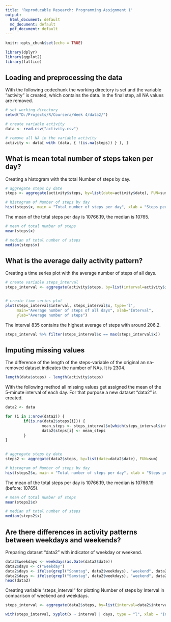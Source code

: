 ```yaml
---
title: 'Reproducable Research: Programming Assignment 1'
output:
  html_document: default
  md_document: default
  pdf_document: default
---
```


```r
knitr::opts_chunk$set(echo = TRUE)
```

```r
library(dplyr)
library(ggplot2)
library(lattice)
```


## Loading and preprocessing the data

With the following codechunk the working directory is set and the variable "activity" is created, which contains the data. In the final step, all NA values are removed.

```r
# set working directory
setwd("D:/Projects/R/Coursera/Week 4/data2/")

# create variable activity
data <- read.csv("activity.csv")

# remove all NA in the variable activity
activity <- data[ with (data, { !(is.na(steps)) } ), ]

```

## What is mean total number of steps taken per day?

Creating a histogram with the total Number of steps by day.

```r
# aggregate steps by date
steps <- aggregate(activity$steps, by=list(date=activity$date), FUN=sum)

# histogram of Number of steps by day
hist(steps$x, main = "Total number of steps per day", xlab = "Steps per day")

```


The mean of the total steps per day is 10766.19, the median is 10765.

```r
# mean of total number of steps
mean(steps$x)

```

```r
# median of total number of steps
median(steps$x)

```


## What is the average daily activity pattern?

Creating a time series plot with the average number of steps of all days.

```r
# create variable steps_interval
steps_interval <- aggregate(activity$steps, by=list(interval=activity$interval), FUN=mean)


# create time series plot 
plot(steps_interval$interval, steps_interval$x, type='l', 
     main="Average number of steps of all days", xlab="Interval", 
     ylab="Average number of steps")
```

The interval 835 contains the highest average of steps with around 206.2.

```r
steps_interval %>% filter(steps_interval$x == max(steps_interval$x))
```


## Imputing missing values

The difference of the length of the steps-variable of the original an na-removed dataset indicates the number of NAs. It is 2304.

```r
length(data$steps) - length(activity$steps)
```


With the following method all missing values get assigned the mean of the 5-minute interval of each day. For that purpose a new dataset "data2" is created.

```r
data2 <- data

for (i in 1:nrow(data2)) {
        if(is.na(data2$steps[i])) {
                mean_steps <- steps_interval$x[which(steps_interval$interval == data$interval[i])]
                data2$steps[i] <- mean_steps
        }
}       
      
```


```r
# aggregate steps by date
steps2 <- aggregate(data2$steps, by=list(date=data2$date), FUN=sum)

# histogram of Number of steps by day
hist(steps2$x, main = "Total number of steps per day", xlab = "Steps per day")

```


The mean of the total steps per day is 10766.19, the median is 10766.19 (before: 10765).

```r
# mean of total number of steps
mean(steps2$x)

```

```r
# median of total number of steps
median(steps2$x)

```


## Are there differences in activity patterns between weekdays and weekends?

Preparing dataset "data2" with indicator of weekday or weekend.

```r
data2$weekdays <- weekdays(as.Date(data2$date))
data2$days <- c("weekday")
data2$days <- ifelse(grepl("Sonntag", data2$weekdays), "weekend", data2$days)
data2$days <- ifelse(grepl("Samstag", data2$weekdays), "weekend", data2$days)
head(data2)
```

Creating variable "steps_interval" for plotting Number of steps by Interval in comparison of weekend and weekdays.

```r
steps_interval <- aggregate(data2$steps, by=list(interval=data2$interval, days=data2$days), FUN=mean)

with(steps_interval, xyplot(x ~ interval | days, type = "l", xlab = "Interval", ylab = "Number of Steps", layout=c(1,2)))
```
